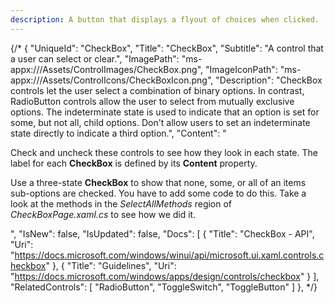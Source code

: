 ```yaml
---
description: A button that displays a flyout of choices when clicked.
---
```


{/* {
    "UniqueId": "CheckBox",
    "Title": "CheckBox",
    "Subtitle": "A control that a user can select or clear.",
    "ImagePath": "ms-appx:///Assets/ControlImages/CheckBox.png",
    "ImageIconPath": "ms-appx:///Assets/ControlIcons/CheckBoxIcon.png",
    "Description": "CheckBox controls let the user select a combination of binary options. In contrast, RadioButton controls allow the user to select from mutually exclusive options. The indeterminate state is used to indicate that an option is set for some, but not all, child options. Don't allow users to set an indeterminate state directly to indicate a third option.",
    "Content": "<p>Check and uncheck these controls to see how they look in each state. The label for each <b>CheckBox</b> is defined by its <b>Content</b> property.</p><p>Use a three-state <b>CheckBox</b> to show that none, some, or all of an items sub-options are checked. You have to add some code to do this. Take a look at the methods in the <i>SelectAllMethods</i> region of <i>CheckBoxPage.xaml.cs</i> to see how we did it.</p>",
    "IsNew": false,
    "IsUpdated": false,
    "Docs": [
    {
        "Title": "CheckBox - API",
        "Uri": "https://docs.microsoft.com/windows/winui/api/microsoft.ui.xaml.controls.checkbox"
    },
    {
        "Title": "Guidelines",
        "Uri": "https://docs.microsoft.com/windows/apps/design/controls/checkbox"
    }
    ],
    "RelatedControls": [
    "RadioButton",
    "ToggleSwitch",
    "ToggleButton"
    ]
}, */}